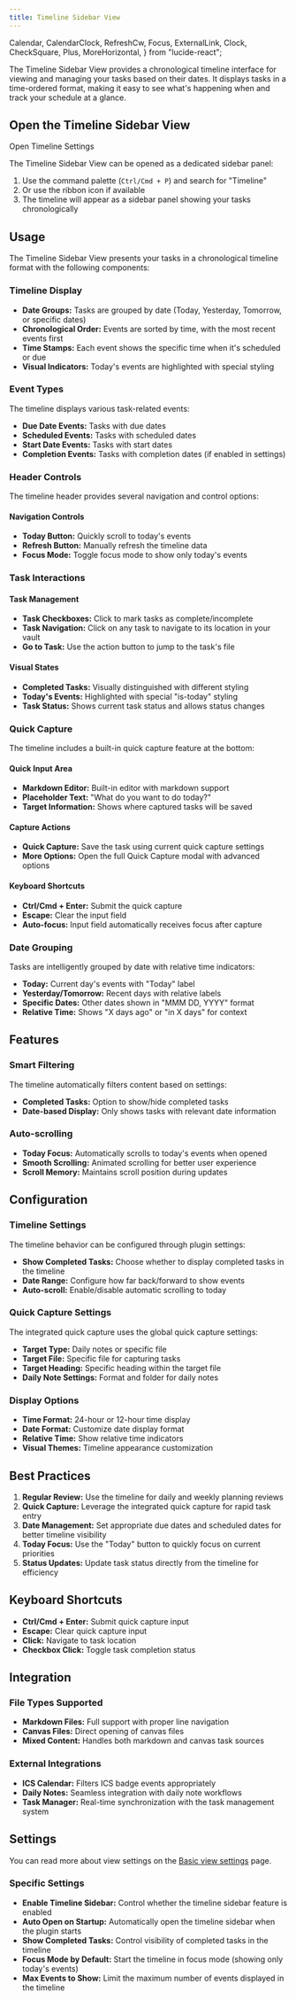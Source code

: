 ```yaml
---
title: Timeline Sidebar View
---
```


  Calendar,
  CalendarClock,
  RefreshCw,
  Focus,
  ExternalLink,
  Clock,
  CheckSquare,
  Plus,
  MoreHorizontal,
} from "lucide-react";

The Timeline Sidebar View provides a chronological timeline interface for viewing and managing your tasks based on their dates. It displays tasks in a time-ordered format, making it easy to see what's happening when and track your schedule at a glance.

<VersionCallout version="9.0.0" />

## Open the Timeline Sidebar View

<DeepLinkButton href="obsidian://task-genius/settings?tab=timeline-sidebar">
  Open Timeline Settings
</DeepLinkButton>
<DeepLinkFallback />

The Timeline Sidebar View can be opened as a dedicated sidebar panel:

1. Use the command palette (`Ctrl/Cmd + P`) and search for "Timeline"
2. Or use the ribbon icon <CalendarClock className="inline-block w-5 h-5" /> if available
3. The timeline will appear as a sidebar panel showing your tasks chronologically

## Usage

The Timeline Sidebar View presents your tasks in a chronological timeline format with the following components:

### Timeline Display

- **Date Groups:** Tasks are grouped by date (Today, Yesterday, Tomorrow, or specific dates)
- **Chronological Order:** Events are sorted by time, with the most recent events first
- **Time Stamps:** Each event shows the specific time when it's scheduled or due
- **Visual Indicators:** Today's events are highlighted with special styling

### Event Types

The timeline displays various task-related events:

- **Due Date Events:** <Clock className="inline-block w-5 h-5" /> Tasks with due dates
- **Scheduled Events:** Tasks with scheduled dates
- **Start Date Events:** Tasks with start dates  
- **Completion Events:** Tasks with completion dates (if enabled in settings)

### Header Controls

The timeline header provides several navigation and control options:

#### Navigation Controls
- **Today Button:** <Calendar className="inline-block w-5 h-5" /> Quickly scroll to today's events
- **Refresh Button:** <RefreshCw className="inline-block w-5 h-5" /> Manually refresh the timeline data
- **Focus Mode:** <Focus className="inline-block w-5 h-5" /> Toggle focus mode to show only today's events

### Task Interactions

#### Task Management
- **Task Checkboxes:** <CheckSquare className="inline-block w-5 h-5" /> Click to mark tasks as complete/incomplete
- **Task Navigation:** Click on any task to navigate to its location in your vault
- **Go to Task:** <ExternalLink className="inline-block w-5 h-5" /> Use the action button to jump to the task's file

#### Visual States
- **Completed Tasks:** Visually distinguished with different styling
- **Today's Events:** Highlighted with special "is-today" styling
- **Task Status:** Shows current task status and allows status changes

### Quick Capture

The timeline includes a built-in quick capture feature at the bottom:

#### Quick Input Area
- **Markdown Editor:** Built-in editor with markdown support
- **Placeholder Text:** "What do you want to do today?"
- **Target Information:** Shows where captured tasks will be saved

#### Capture Actions
- **Quick Capture:** <Plus className="inline-block w-5 h-5" /> Save the task using current quick capture settings
- **More Options:** <MoreHorizontal className="inline-block w-5 h-5" /> Open the full Quick Capture modal with advanced options

#### Keyboard Shortcuts
- **Ctrl/Cmd + Enter:** Submit the quick capture
- **Escape:** Clear the input field
- **Auto-focus:** Input field automatically receives focus after capture

### Date Grouping

Tasks are intelligently grouped by date with relative time indicators:

- **Today:** Current day's events with "Today" label
- **Yesterday/Tomorrow:** Recent days with relative labels  
- **Specific Dates:** Other dates shown in "MMM DD, YYYY" format
- **Relative Time:** Shows "X days ago" or "in X days" for context

## Features

### Smart Filtering

The timeline automatically filters content based on settings:

- **Completed Tasks:** Option to show/hide completed tasks
- **Date-based Display:** Only shows tasks with relevant date information

### Auto-scrolling

- **Today Focus:** Automatically scrolls to today's events when opened
- **Smooth Scrolling:** Animated scrolling for better user experience
- **Scroll Memory:** Maintains scroll position during updates

## Configuration

### Timeline Settings

The timeline behavior can be configured through plugin settings:

- **Show Completed Tasks:** Choose whether to display completed tasks in the timeline
- **Date Range:** Configure how far back/forward to show events
- **Auto-scroll:** Enable/disable automatic scrolling to today

### Quick Capture Settings

The integrated quick capture uses the global quick capture settings:

- **Target Type:** Daily notes or specific file
- **Target File:** Specific file for capturing tasks
- **Target Heading:** Specific heading within the target file
- **Daily Note Settings:** Format and folder for daily notes

### Display Options

- **Time Format:** 24-hour or 12-hour time display
- **Date Format:** Customize date display format
- **Relative Time:** Show relative time indicators
- **Visual Themes:** Timeline appearance customization

## Best Practices

1. **Regular Review:** Use the timeline for daily and weekly planning reviews
2. **Quick Capture:** Leverage the integrated quick capture for rapid task entry
3. **Date Management:** Set appropriate due dates and scheduled dates for better timeline visibility
4. **Today Focus:** Use the "Today" button to quickly focus on current priorities
5. **Status Updates:** Update task status directly from the timeline for efficiency

## Keyboard Shortcuts

- **Ctrl/Cmd + Enter:** Submit quick capture input
- **Escape:** Clear quick capture input
- **Click:** Navigate to task location
- **Checkbox Click:** Toggle task completion status

## Integration

### File Types Supported

- **Markdown Files:** Full support with proper line navigation
- **Canvas Files:** Direct opening of canvas files
- **Mixed Content:** Handles both markdown and canvas task sources

### External Integrations

- **ICS Calendar:** Filters ICS badge events appropriately
- **Daily Notes:** Seamless integration with daily note workflows
- **Task Manager:** Real-time synchronization with the task management system

## Settings

You can read more about view settings on the [Basic view settings](/docs/task-view/basic-view-settings#basic-settings) page.

### Specific Settings

- **Enable Timeline Sidebar:** Control whether the timeline sidebar feature is enabled
- **Auto Open on Startup:** Automatically open the timeline sidebar when the plugin starts
- **Show Completed Tasks:** Control visibility of completed tasks in the timeline
- **Focus Mode by Default:** Start the timeline in focus mode (showing only today's events)
- **Max Events to Show:** Limit the maximum number of events displayed in the timeline
